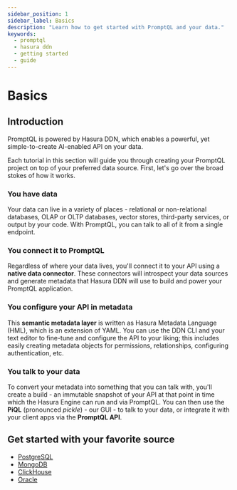 ```yaml
---
sidebar_position: 1
sidebar_label: Basics
description: "Learn how to get started with PromptQL and your data."
keywords:
  - promptql
  - hasura ddn
  - getting started
  - guide
---
```



# Basics

## Introduction

PromptQL is powered by Hasura DDN, which enables a powerful, yet simple-to-create AI-enabled API on your data.

Each tutorial in this section will guide you through creating your PromptQL project on top of your preferred data
source. First, let's go over the broad stokes of how it works.

### You have data

Your data can live in a variety of places - relational or non-relational databases, OLAP or OLTP databases, vector
stores, third-party services, or output by your code. With PromptQL, you can talk to all of it from a single endpoint.

### You connect it to PromptQL

Regardless of where your data lives, you'll connect it to your API using a **native data connector**. These connectors
will introspect your data sources and generate metadata that Hasura DDN will use to build and power your PromptQL
application.

### You configure your API in metadata

This **semantic metadata layer** is written as Hasura Metadata Language (HML), which is an extension of YAML. You can
use the DDN CLI and your text editor to fine-tune and configure the API to your liking; this includes easily creating
metadata objects for permissions, relationships, configuring authentication, etc.

### You talk to your data

To convert your metadata into something that you can talk with, you'll create a build - an immutable snapshot of your
API at that point in time which the Hasura Engine can run and via PromptQL. You can then use the **PiQL** (pronounced
_pickle_) - our GUI - to talk to your data, or integrate it with your client apps via the **PromptQL API**.

## Get started with your favorite source

- [PostgreSQL](/how-to-build-with-ddn/with-postgresql.mdx)
- [MongoDB](/how-to-build-with-ddn/with-mongodb.mdx)
- [ClickHouse](/how-to-build-with-ddn/with-clickhouse.mdx)
- [Oracle](/how-to-build-with-ddn/with-oracle.mdx)
